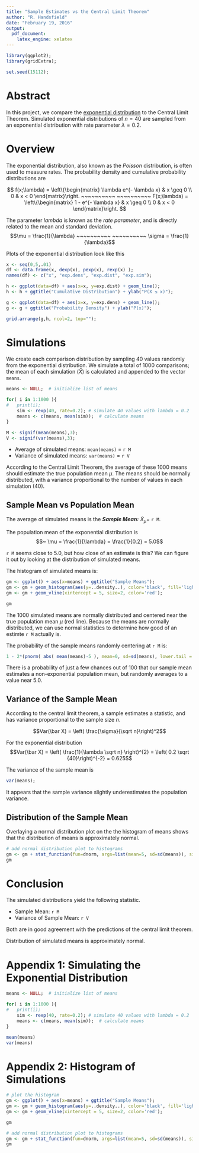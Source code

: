 ```yaml
---
title: "Sample Estimates vs the Central Limit Theorem"
author: "R. Handsfield"
date: "February 19, 2016"
output: 
  pdf_document:
    latex_engine: xelatex
---
```



```r
library(ggplot2);
library(gridExtra);

set.seed(15112);
```


# Abstract

In this project, we compare the [exponential distribution](https://en.wikipedia.org/wiki/Exponential_distribution) to the Central Limit Theorem. Simulated exponential distributions of $n = 40$ are sampled from an exponential distribution with rate parameter $\lambda = 0.2$.

# Overview

The exponential distribution, also known as the _Poisson_ distribution, is often
used to measure rates. The probability density and cumulative probability distributions are 

$$
f(x;\lambda) = \left\{\begin{matrix} 
 \lambda e^{- \lambda x} & x \geq 0 \\ 
 0 & x < 0 
\end{matrix}\right.
 ~~~~~~~~~~ ~~~~~~~~~~
F(x;\lambda) = \left\{\begin{matrix} 
 1 - e^{- \lambda x} & x \geq 0 \\ 
 0 & x < 0
\end{matrix}\right.
$$

The parameter _lambda_ is known as the _rate parameter_, and is directly related to the mean and standard deviation.
$$\mu = \frac{1}{\lambda} ~~~~~~~~~~ ~~~~~~~~~~ \sigma = \frac{1}{\lambda}$$


Plots of the exponential distribution look like this
```r
x <- seq(0,5,.01)
df <- data.frame(x, dexp(x), pexp(x), rexp(x) );
names(df) <- c("x", "exp.dens", "exp.dist", "exp.sim");

h <- ggplot(data=df) + aes(x=x, y=exp.dist) + geom_line();
h <- h + ggtitle("Cumulative Distribution") + ylab("P(X ≤ x)");

g <- ggplot(data=df) + aes(x=x, y=exp.dens) + geom_line();
g <- g + ggtitle("Probability Density") + ylab("P(x)");

grid.arrange(g,h, ncol=2, top="");
```


# Simulations

We create each comparison distribution by sampling 40 values randomly from the exponential distribution.
We simulate a total of 1000 comparisons; the mean of each simulation ($\bar X$) is calculated and appended to the vector `means`.


```r
means <- NULL;  # initialize list of means

for( i in 1:1000 ){
# 	print(i);
	sim <- rexp(40, rate=0.2); # simulate 40 values with lambda = 0.2
	means <- c(means, mean(sim));  # calculate means
}
```

```r
M <- signif(mean(means),3);
V <- signif(var(means),3);
```
\pagebreak

* Average of simulated means: `mean(means)` = `r M`
* Variance of simulated means: `var(means)` = `r V`


According to the Central Limit Theorem, the average of these 1000 means should estimate the true population mean $\mu$. The means should be normally distributed, with a variance proportional to the number of values in each simulation (40).
 

## Sample Mean vs Population Mean

The average of simulated means is the ___Sample Mean:___ $\bar X_{\mu} =$ `r M`. 

The population mean of the exponential distribution is
$$~ \mu = \frac{1}{\lambda} = \frac{1}{0.2} = 5.0$$

`r M` seems close to $5.0$, but how close of an estimate is this? We can figure it out by looking at the distribution of simulated means.

The histogram of simulated means is: 
```r
gm <- ggplot() + aes(x=means) + ggtitle("Sample Means"); 
gm <- gm + geom_histogram(aes(y=..density..), color='black', fill='lightblue');
gm <- gm + geom_vline(xintercept = 5, size=2, color='red');

gm
```

The 1000 simulated means are normally distributed and centered near the true population mean $\mu$ (red line). Because the means are normally distributed, we can use normal statistics to determine how good of an estimte `r M` actually is.

The probability of the sample means randomly centering at `r M` is:
```r
1 - 2*(pnorm( abs( mean(means)-5 ), mean=0, sd=sd(means), lower.tail = FALSE) )
```

There is a probability of just a few chances out of 100 that our sample mean estimates a non-exponential population mean, but randomly averages to a value near $5.0$.

## Variance of the Sample Mean

According to the central limit theorem, a sample estimates a statistic, and has variance proportional to the sample size $n$.

$$Var(\bar X) = \left( \frac{\sigma}{\sqrt n}\right)^2$$

For the exponential distribution
$$Var(\bar X) = \left( \frac{1}{\lambda \sqrt n} \right)^{2} = \left( 0.2 \sqrt {40}\right)^{-2} = 0.625$$

The variance of the sample mean is
```r
var(means);
```
It appears that the sample variance slightly underestimates the population variance.

## Distribution of the Sample Mean

Overlaying a normal distribution plot on the the histogram of means shows that the distribution of means is approximately normal.
```r
# add normal distribution plot to histograms
gm <- gm + stat_function(fun=dnorm, args=list(mean=5, sd=sd(means)), size=2)
gm
```

# Conclusion

The simulated distributions yield the following statistic.

* Sample Mean: `r M`
* Variance of Sample Mean: `r V`

Both are in good agreement with the predictions of the central limit theorem.

Distribution of simulated means is approximately normal.

\pagebreak

# Appendix 1: Simulating the Exponential Distribution
```r
means <- NULL;  # initialize list of means

for( i in 1:1000 ){
# 	print(i);
	sim <- rexp(40, rate=0.2); # simulate 40 values with lambda = 0.2
	means <- c(means, mean(sim));  # calculate means
}

mean(means)
var(means)
```


# Appendix 2: Histogram of Simulations
```r
# plot the histogram
gm <- ggplot() + aes(x=means) + ggtitle("Sample Means"); 
gm <- gm + geom_histogram(aes(y=..density..), color='black', fill='lightblue');
gm <- gm + geom_vline(xintercept = 5, size=2, color='red');

gm
```

```r
# add normal distribution plot to histograms
gm <- gm + stat_function(fun=dnorm, args=list(mean=5, sd=sd(means)), size=2)
gm
```